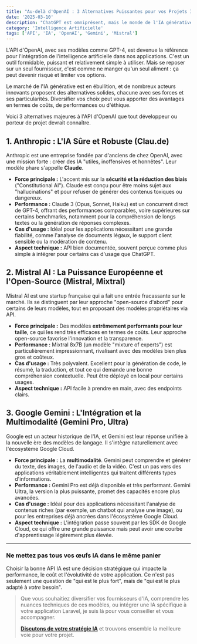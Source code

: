 ```yaml
---
title: "Au-delà d'OpenAI : 3 Alternatives Puissantes pour vos Projets IA en 2024"
date: '2025-03-10'
description: "ChatGPT est omniprésent, mais le monde de l'IA générative évolue à vitesse grand V. Découvrez Anthropic, Mistral AI et Google Gemini : des concurrents sérieux pour diversifier et optimiser vos applications IA."
category: 'Intelligence Artificielle'
tags: ['API', 'IA', 'OpenAI', 'Gemini', 'Mistral']
---
```


L'API d'OpenAI, avec ses modèles comme GPT-4, est devenue la référence pour l'intégration de l'intelligence artificielle dans nos applications. C'est un outil formidable, puissant et relativement simple à utiliser. Mais se reposer sur un seul fournisseur, c'est comme ne manger qu'un seul aliment : ça peut devenir risqué et limiter vos options.

Le marché de l'IA générative est en ébullition, et de nombreux acteurs innovants proposent des alternatives solides, chacune avec ses forces et ses particularités. Diversifier vos choix peut vous apporter des avantages en termes de coûts, de performances ou d'éthique.

Voici 3 alternatives majeures à l'API d'OpenAI que tout développeur ou porteur de projet devrait connaître.

## 1. Anthropic : L'IA Sûre et Robuste (Clau.de)

Anthropic est une entreprise fondée par d'anciens de chez OpenAI, avec une mission forte : créer des IA "utiles, inoffensives et honnêtes". Leur modèle phare s'appelle **Claude**.

*   **Force principale :** L'accent mis sur la **sécurité et la réduction des biais** ("Constitutional AI"). Claude est conçu pour être moins sujet aux "hallucinations" et pour refuser de générer des contenus toxiques ou dangereux.
*   **Performance :** Claude 3 (Opus, Sonnet, Haiku) est un concurrent direct de GPT-4, offrant des performances comparables, voire supérieures sur certains benchmarks, notamment pour la compréhension de longs textes ou la génération de réponses complexes.
*   **Cas d'usage :** Idéal pour les applications nécessitant une grande fiabilité, comme l'analyse de documents légaux, le support client sensible ou la modération de contenu.
*   **Aspect technique :** API bien documentée, souvent perçue comme plus simple à intégrer pour certains cas d'usage que ChatGPT.

## 2. Mistral AI : La Puissance Européenne et l'Open-Source (Mistral, Mixtral)

Mistral AI est une startup française qui a fait une entrée fracassante sur le marché. Ils se distinguent par leur approche "open-source d'abord" pour certains de leurs modèles, tout en proposant des modèles propriétaires via API.

*   **Force principale :** Des modèles **extrêmement performants pour leur taille**, ce qui les rend très efficaces en termes de coûts. Leur approche open-source favorise l'innovation et la transparence.
*   **Performance :** Mixtral 8x7B (un modèle "mixture of experts") est particulièrement impressionnant, rivalisant avec des modèles bien plus gros et coûteux.
*   **Cas d'usage :** Très polyvalent. Excellent pour la génération de code, le résumé, la traduction, et tout ce qui demande une bonne compréhension contextuelle. Peut être déployé en local pour certains usages.
*   **Aspect technique :** API facile à prendre en main, avec des endpoints clairs.

## 3. Google Gemini : L'Intégration et la Multimodalité (Gemini Pro, Ultra)

Google est un acteur historique de l'IA, et Gemini est leur réponse unifiée à la nouvelle ère des modèles de langage. Il s'intègre naturellement avec l'écosystème Google Cloud.

*   **Force principale :** La **multimodalité**. Gemini peut comprendre et générer du texte, des images, de l'audio et de la vidéo. C'est un pas vers des applications véritablement intelligentes qui traitent différents types d'informations.
*   **Performance :** Gemini Pro est déjà disponible et très performant. Gemini Ultra, la version la plus puissante, promet des capacités encore plus avancées.
*   **Cas d'usage :** Idéal pour des applications nécessitant l'analyse de contenus riches (par exemple, un chatbot qui analyse une image), ou pour les entreprises déjà ancrées dans l'écosystème Google Cloud.
*   **Aspect technique :** L'intégration passe souvent par les SDK de Google Cloud, ce qui offre une grande puissance mais peut avoir une courbe d'apprentissage légèrement plus élevée.

***

### Ne mettez pas tous vos œufs IA dans le même panier

Choisir la bonne API IA est une décision stratégique qui impacte la performance, le coût et l'évolutivité de votre application. Ce n'est pas seulement une question de "qui est le plus fort", mais de "qui est le plus adapté à *votre* besoin".

> Que vous souhaitiez diversifier vos fournisseurs d'IA, comprendre les nuances techniques de ces modèles, ou intégrer une IA spécifique à votre application Laravel, je suis là pour vous conseiller et vous accompagner.
>
> **[Discutons de votre stratégie IA](/contact)** et trouvons ensemble la meilleure voie pour votre projet.